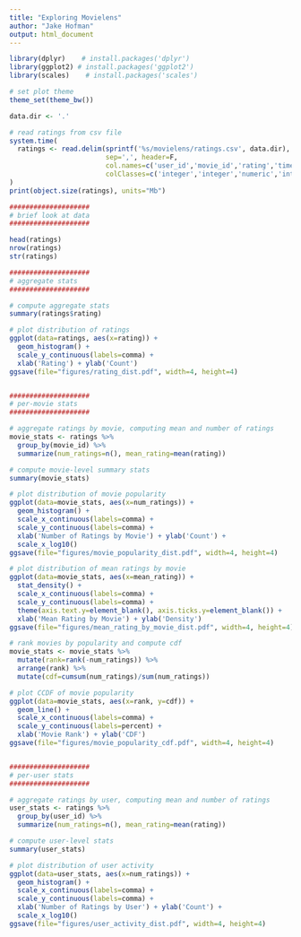 ```yaml
---
title: "Exploring Movielens"
author: "Jake Hofman"
output: html_document
---
```


```r
library(dplyr)    # install.packages('dplyr')
library(ggplot2) # install.packages('ggplot2')
library(scales)    # install.packages('scales')

# set plot theme
theme_set(theme_bw())

data.dir <- '.'

# read ratings from csv file
system.time(
  ratings <- read.delim(sprintf('%s/movielens/ratings.csv', data.dir),
                        sep=',', header=F,
                        col.names=c('user_id','movie_id','rating','timestamp'),
                        colClasses=c('integer','integer','numeric','integer'))
)
print(object.size(ratings), units="Mb")

####################
# brief look at data
####################

head(ratings)
nrow(ratings)
str(ratings)

####################
# aggregate stats
####################

# compute aggregate stats
summary(ratings$rating)

# plot distribution of ratings
ggplot(data=ratings, aes(x=rating)) +
  geom_histogram() +
  scale_y_continuous(labels=comma) +
  xlab('Rating') + ylab('Count')
ggsave(file="figures/rating_dist.pdf", width=4, height=4)


####################
# per-movie stats
####################

# aggregate ratings by movie, computing mean and number of ratings
movie_stats <- ratings %>%
  group_by(movie_id) %>%
  summarize(num_ratings=n(), mean_rating=mean(rating))

# compute movie-level summary stats
summary(movie_stats)

# plot distribution of movie popularity
ggplot(data=movie_stats, aes(x=num_ratings)) +
  geom_histogram() +
  scale_x_continuous(labels=comma) +
  scale_y_continuous(labels=comma) +
  xlab('Number of Ratings by Movie') + ylab('Count') +
  scale_x_log10()
ggsave(file="figures/movie_popularity_dist.pdf", width=4, height=4)

# plot distribution of mean ratings by movie
ggplot(data=movie_stats, aes(x=mean_rating)) +
  stat_density() +
  scale_x_continuous(labels=comma) +
  scale_y_continuous(labels=comma) +
  theme(axis.text.y=element_blank(), axis.ticks.y=element_blank()) +
  xlab('Mean Rating by Movie') + ylab('Density')
ggsave(file="figures/mean_rating_by_movie_dist.pdf", width=4, height=4)

# rank movies by popularity and compute cdf
movie_stats <- movie_stats %>%
  mutate(rank=rank(-num_ratings)) %>%
  arrange(rank) %>%
  mutate(cdf=cumsum(num_ratings)/sum(num_ratings))

# plot CCDF of movie popularity
ggplot(data=movie_stats, aes(x=rank, y=cdf)) +
  geom_line() +
  scale_x_continuous(labels=comma) +
  scale_y_continuous(labels=percent) +
  xlab('Movie Rank') + ylab('CDF')
ggsave(file="figures/movie_popularity_cdf.pdf", width=4, height=4)


####################
# per-user stats
####################

# aggregate ratings by user, computing mean and number of ratings
user_stats <- ratings %>%
  group_by(user_id) %>%
  summarize(num_ratings=n(), mean_rating=mean(rating))

# compute user-level stats
summary(user_stats)

# plot distribution of user activity
ggplot(data=user_stats, aes(x=num_ratings)) +
  geom_histogram() +
  scale_x_continuous(labels=comma) +
  scale_y_continuous(labels=comma) +
  xlab('Number of Ratings by User') + ylab('Count') +
  scale_x_log10()
ggsave(file="figures/user_activity_dist.pdf", width=4, height=4)
```